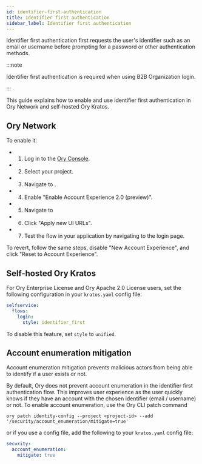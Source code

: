 ```yaml
---
id: identifier-first-authentication
title: Identifier first authentication
sidebar_label: Identifier first authentication
---
```


Identifier first authentication first requests the user's identifier such as an email or username before prompting for a password
or other authentication methods.

:::note

Identifier first authentication is required when using B2B Organization login.

:::

This guide explains how to enable and use identifier first authentication in Ory Network and self-hosted Ory Kratos.

## Ory Network

To enable it:

- 1. Log in to the [Ory Console](https://console.ory.com).
- 2. Select your project.
- 3. Navigate to <ConsoleLink route="project.accountExperience.theming.route" />.
- 4. Enable "Enable Account Experience 2.0 (preview)".
- 5. Navigate to <ConsoleLink route="project.ui.route" />
- 6. Click "Apply new UI URLs".
- 7. Test the flow in your application by navigating to the login page.

To revert, follow the same steps, disable "New Account Experience", and click "Reset to Account Experience".

## Self-hosted Ory Kratos

For Ory Enterprise License and Ory Apache 2.0 License users, set the following configuration in your `kratos.yaml` config file:

```yaml title="kratos-config.yaml"
selfservice:
  flows:
    login:
      style: identifier_first
```

To disable this feature, set `style` to `unified`.

## Account enumeration mitigation

Account enumeration mitigation prevents malicious actors from being able to identify if a user exists or not.

By default, Ory does not prevent account enumeration in the identifier first authentication flow. This improves user experience as
the user quickly knows if they have an account with the chosen identifier (email / username) or not. To enable account
enumeration, use the Ory CLI patch command

```shell
ory patch identity-config --project <project-id> --add '/security/account_enumeration/mitigate=true'
```

or if you use a config file, add the following to your `kratos.yaml` config file:

```yaml title="kratos-config.yaml"
security:
  account_enumeration:
    mitigate: true
```
